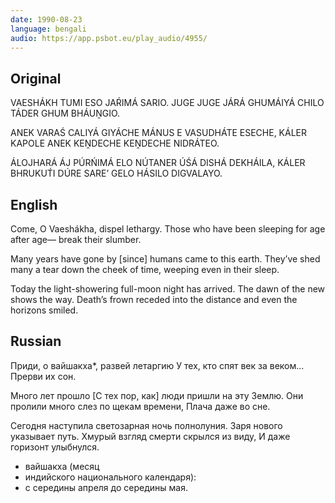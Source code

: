 ```yaml
---
date: 1990-08-23
language: bengali
audio: https://app.psbot.eu/play_audio/4955/
---
```


## Original

VAESHÁKH TUMI ESO JAŔIMÁ SARIO.
JUGE JUGE JÁRÁ GHUMÁIYÁ CHILO
TÁDER GHUM BHÁUṊGIO.

ANEK VARAŚ CALIYÁ GIYÁCHE
MÁNUS E VASUDHÁTE ESECHE,
KÁLER KAPOLE ANEK KEṊDECHE
KEṊDECHE NIDRÁTEO.

ÁLOJHARÁ ÁJ PÚRŃIMÁ ELO
NÚTANER ÚŚÁ DISHÁ DEKHÁILA,
KÁLER BHRUKUT́I DÚRE SARE’ GELO
HÁSILO DIGVALAYO.

## English

Come, O Vaeshákha, dispel lethargy.
Those who have been sleeping for age after age—
break their slumber.

Many years have gone by
[since] humans came to this earth.
They’ve shed many a tear down the cheek of time,
weeping even in their sleep.

Today the light-showering full-moon night has arrived.
The dawn of the new shows the way.
Death’s frown receded into the distance
and even the horizons smiled.

## Russian

Приди, о вайшакха*, развей летаргию
У тех, кто спят век за веком...
Прерви их сон.

Много лет прошло
[С тех пор, как] люди пришли на эту Землю.
Они пролили много слез по щекам времени,
Плача даже во сне.

Сегодня наступила светозарная ночь полнолуния.
Заря нового указывает путь.
Хмурый взгляд смерти скрылся из виду,
И даже горизонт улыбнулся.

* вайшакха (месяц
* индийского национального календаря):
* с середины апреля до середины мая.

